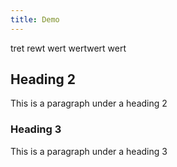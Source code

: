 ```yaml
---
title: Demo
---
```



tret
rewt
wert
wertwert
wert


## Heading 2

This is a paragraph under a heading 2


### Heading 3

This is a paragraph under a heading 3

